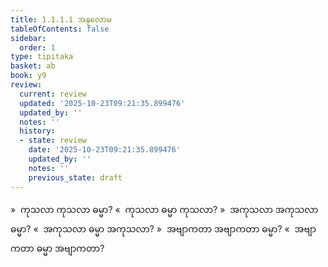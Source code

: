 ```yaml
---
title: 1.1.1.1 အနုလောမ
tableOfContents: false
sidebar:
  order: 1
type: tipitaka
basket: ab
book: y9
review:
  current: review
  updated: '2025-10-23T09:21:35.899476'
  updated_by: ''
  notes: ''
  history:
  - state: review
    date: '2025-10-23T09:21:35.899476'
    updated_by: ''
    notes: ''
    previous_state: draft
---
```



<ReviewStatus review={frontmatter.review} showDetails={true} />

<HypothesisAnnotation frontmatter={frontmatter} />

<DynamicBreadcrumb />

<Division number="1" book="y9" e="ch" v="35" p="1">

<Paragraph number="2" book="y9">
»  ကုသလာ ကုသလာ ဓမ္မာ?
</Paragraph>

<Paragraph number="3" book="y9">
«  ကုသလာ ဓမ္မာ ကုသလာ?
</Paragraph>

<Paragraph number="4" book="y9">
»  အကုသလာ အကုသလာ ဓမ္မာ?
</Paragraph>

<Paragraph number="5" book="y9">
«  အကုသလာ ဓမ္မာ အကုသလာ?
</Paragraph>

<Paragraph number="6" book="y9">
»  အဗျာကတာ အဗျာကတာ ဓမ္မာ?
</Paragraph>

<Paragraph number="7" book="y9">
«  အဗျာကတာ ဓမ္မာ အဗျာကတာ?
</Paragraph>
</Division>